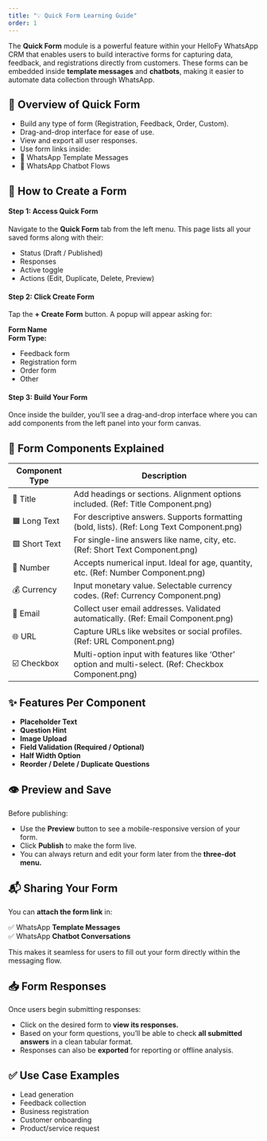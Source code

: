 ```yaml
---
title: "💡 Quick Form Learning Guide"
order: 1
---
```


The **Quick Form** module is a powerful feature within your HelloFy WhatsApp CRM that enables users to build interactive forms for capturing data, feedback, and registrations directly from customers. These forms can be embedded inside **template messages** and **chatbots**, making it easier to automate data collection through WhatsApp.

## 📌 Overview of Quick Form

- Build any type of form (Registration, Feedback, Order, Custom).
- Drag-and-drop interface for ease of use.
- View and export all user responses.
- Use form links inside:
- 🔹 WhatsApp Template Messages
- 🔹 WhatsApp Chatbot Flows

## 🧭 How to Create a Form

#### Step 1: Access Quick Form

Navigate to the **Quick Form** tab from the left menu. This page lists all your saved forms along with their:

- Status (Draft / Published)
- Responses
- Active toggle
- Actions (Edit, Duplicate, Delete, Preview)

<DefaultVector />

#### Step 2: Click Create Form

Tap the **+ Create Form** button. A popup will appear asking for:

**Form Name**\
**Form Type:**
- Feedback form
- Registration form
- Order form
- Other

<DefaultVector />

#### Step 3: Build Your Form

Once inside the builder, you’ll see a drag-and-drop interface where you can add components from the left panel into your form canvas.

<DefaultVector />

## 🧩 Form Components Explained

| Component Type | Description | 
|------------|--------|
| 🔴 Title | Add headings or sections. Alignment options included. (Ref: Title Component.png) |
| 🟧 Long Text | For descriptive answers. Supports formatting (bold, lists). (Ref: Long Text Component.png) |
| 🟩 Short Text| For single-line answers like name, city, etc. (Ref: Short Text Component.png) |
| 🔢 Number | Accepts numerical input. Ideal for age, quantity, etc. (Ref: Number Component.png) |
| 💰 Currency | Input monetary value. Selectable currency codes. (Ref: Currency Component.png) |
| 📧 Email | Collect user email addresses. Validated automatically. (Ref: Email Component.png) |
| 🌐 URL | Capture URLs like websites or social profiles. (Ref: URL Component.png) |
| ☑️ Checkbox | Multi-option input with features like ‘Other’ option and multi-select. (Ref: Checkbox Component.png) |

## ✨ Features Per Component

- **Placeholder Text**
- **Question Hint**
- **Image Upload**
- **Field Validation (Required / Optional)**
- **Half Width Option**
- **Reorder / Delete / Duplicate Questions**

## 👁️ Preview and Save

Before publishing:

- Use the **Preview** button to see a mobile-responsive version of your form.
- Click **Publish** to make the form live.
- You can always return and edit your form later from the **three-dot menu.**

<DefaultVector />

## 📬 Sharing Your Form

You can **attach the form link** in:

✅ WhatsApp **Template Messages**\
✅ WhatsApp **Chatbot Conversations**

This makes it seamless for users to fill out your form directly within the messaging flow.

<DefaultVector />

## 📥 Form Responses

Once users begin submitting responses:

- Click on the desired form to **view its responses.**
- Based on your form questions, you’ll be able to check **all submitted answers** in a clean tabular format.
- Responses can also be **exported** for reporting or offline analysis.

<DefaultVector />

## ✅ Use Case Examples

- Lead generation
- Feedback collection
- Business registration
- Customer onboarding
- Product/service request
